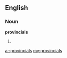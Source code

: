 ==English==

===Noun===
'''provincials'''

# {{plural of|[[provincial]]}}

[[ar:provincials]]
[[my:provincials]]